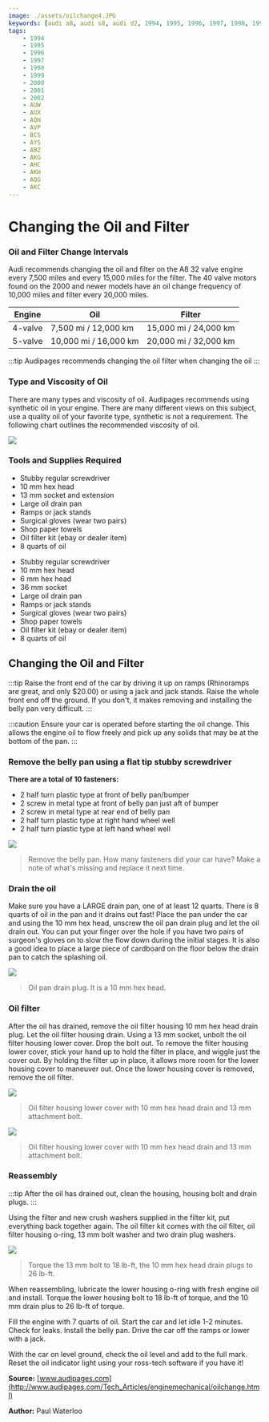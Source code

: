 ```yaml
---
image: ./assets/oilchange4.JPG
keywords: [audi a8, audi s8, audi d2, 1994, 1995, 1996, 1997, 1998, 1999, 2000, 2001, 2002, 4.2, 3.7, v8, oil change, oil filter, AUW, AUX, AQH, AVP, BCS, AYS, ABZ, AKG, AHC, AKH, AQG, AKC]
tags:
    - 1994
    - 1995
    - 1996
    - 1997
    - 1998
    - 1999
    - 2000
    - 2001
    - 2002
    - AUW
    - AUX
    - AQH
    - AVP
    - BCS
    - AYS
    - ABZ
    - AKG
    - AHC
    - AKH
    - AQG
    - AKC
---
```




# Changing the Oil and Filter

### Oil and Filter Change Intervals

Audi recommends changing the oil and filter on the A8 32 valve engine every 7,500 miles and every 15,000 miles for the filter. The 40 valve motors found on the 2000 and newer models have an oil change frequency of 10,000 miles and filter every 20,000 miles. 

| Engine      | Oil                     | Filter                  |
| ----------- | ----------------------- | ----------------------- |
| 4-valve     | 7,500 mi / 12,000 km    | 15,000 mi / 24,000 km   |
| 5-valve     | 10,000 mi / 16,000 km   | 20,000 mi / 32,000 km   |

:::tip
Audipages recommends changing the oil filter when changing the oil
:::

### Type and Viscosity of Oil

There are many types and viscosity of oil. Audipages recommends using synthetic oil in your engine. There are many different views on this subject, use a quality oil of your favorite type, synthetic is not a requirement. The following chart outlines the recommended viscosity of oil.

![](./assets/oilchange8.gif)

### Tools and Supplies Required

<Tabs>
    <TabItem value="4-valve">
        <ul>
            <li>Stubby regular screwdriver</li>
            <li>10 mm hex head</li>
            <li>13 mm socket and extension</li>
            <li>Large oil drain pan</li>
            <li>Ramps or jack stands</li>
            <li>Surgical gloves (wear two pairs)</li>
            <li>Shop paper towels</li>
            <li>Oil filter kit (ebay or dealer item)</li>
            <li>8 quarts of oil </li>
        </ul>
    </TabItem>
    <TabItem value="5-valve">
        <ul>
            <li>Stubby regular screwdriver</li>
            <li>10 mm hex head</li>
            <li>6 mm hex head</li>
            <li>36 mm socket</li>
            <li>Large oil drain pan</li>
            <li>Ramps or jack stands</li>
            <li>Surgical gloves (wear two pairs)</li>
            <li>Shop paper towels</li>
            <li>Oil filter kit (ebay or dealer item)</li>
            <li>8 quarts of oil </li>
        </ul>
    </TabItem>
</Tabs>

## Changing the Oil and Filter

:::tip
Raise the front end of the car by driving it up on ramps (Rhinoramps are great, and only $20.00) or using a jack and jack stands. Raise the whole front end off the ground. If you don't, it makes removing and installing the belly pan very difficult.
:::

:::caution
Ensure your car is operated before starting the oil change. This allows the engine oil to flow freely and pick up any solids that may be at the bottom of the pan.
:::

### Remove the belly pan using a flat tip stubby screwdriver

**There are a total of 10 fasteners:**

 - 2 half turn plastic type at front of belly pan/bumper
 - 2 screw in metal type at front of belly pan just aft of bumper
 - 2 screw in metal type at rear end of belly pan
 - 2 half turn plastic type at right hand wheel well
 - 2 half turn plastic type at left hand wheel well 

![](./assets/oilchange7.JPG)

> Remove the belly pan. How many fasteners did your car have? Make a note of what's missing and replace it next time.

### Drain the oil

Make sure you have a LARGE drain pan, one of at least 12 quarts. There is 8 quarts of oil in the pan and it drains out fast! Place the pan under the car and using the 10 mm hex head, unscrew the oil pan drain plug and let the oil drain out. You can put your finger over the hole if you have two pairs of surgeon's gloves on to slow the flow down during the initial stages. It is also a good idea to place a large piece of cardboard on the floor below the drain pan to catch the splashing oil.

![](./assets/oilchange2.JPG)

> Oil pan drain plug. It is a 10 mm hex head.

### Oil filter

After the oil has drained, remove the oil filter housing 10 mm hex head drain plug. Let the oil filter housing drain. Using a 13 mm socket, unbolt the oil filter housing lower cover. Drop the bolt out. To remove the filter housing lower cover, stick your hand up to hold the filter in place, and wiggle just the cover out. By holding the filter up in place, it allows more room for the lower housing cover to maneuver out. Once the lower housing cover is removed, remove the oil filter.

![](./assets/oilchange3.JPG)

> Oil filter housing lower cover with 10 mm hex head drain and 13 mm attachment bolt.

![](./assets/oilchange4.JPG)

> Oil filter housing lower cover with 10 mm hex head drain and 13 mm attachment bolt.

### Reassembly

:::tip
After the oil has drained out, clean the housing, housing bolt and drain plugs. 
:::

Using the filter and new crush washers supplied in the filter kit, put everything back together again. The oil filter kit comes with the oil filter, oil filter housing o-ring, 13 mm bolt washer and two drain plug washers.

![](./assets/oilchange1.JPG)

> Torque the 13 mm bolt to 18 lb-ft, the 10 mm hex head drain plugs to 26 lb-ft.

When reassembling, lubricate the lower housing o-ring with fresh engine oil and install. Torque the lower housing bolt to 18 lb-ft of torque, and the 10 mm drain plus to 26 lb-ft of torque.

Fill the engine with 7 quarts of oil. Start the car and let idle 1-2 minutes. Check for leaks. Install the belly pan. Drive the car off the ramps or lower with a jack.

With the car on level ground, check the oil level and add to the full mark. Reset the oil indicator light using your ross-tech software if you have it! 

**Source:** [www.audipages.com](http://www.audipages.com/Tech_Articles/enginemechanical/oilchange.html)

**Author:** Paul Waterloo
